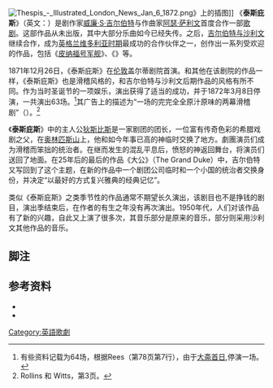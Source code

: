 {{expand language|1=en}}
{{For|古希臘詩人|狄斯比斯}}
[[File:Thespis_-_Illustrated_London_News_Jan_6_1872.png|thumb]]》上的插图]]
《'''泰斯庇斯'''》（英文：''{{lang|en|Thespis}}''）是剧作家[[威廉·S·吉尔伯特|威廉·S·吉尔伯特]]与作曲家[[阿瑟·萨利文|阿瑟·萨利文]]首度合作一部[[歌剧|歌剧]]。这部作品从未出版，其中大部分乐曲如今已经失传。之后，[[吉尔伯特与沙利文|吉尔伯特与沙利文]]继续合作，成为[[英格兰|英格兰]][[维多利亚时期|维多利亚时期]]最成功的合作伙伴之一，创作出一系列受欢迎的作品，包括《[[皮纳福号军舰|皮纳福号军舰]]》、《{{en-link|彭赞斯的海盗|The Pirates of Penzance}}》等。

1871年12月26日，《泰斯庇斯》在[[伦敦|伦敦]]盖尔蒂剧院首演。和其他在该剧院的作品一样，《泰斯庇斯》也是滑稽风格的，和吉尔伯特与沙利文后期作品的风格有所不同。作为当时圣诞节的一项娱乐，演出获得了适当的成功，并于1872年3月8日停演，一共演出63场。<ref>有些资料记载为64场，根据Rees（第78页第7行），由于[[大斋首日|大斋首日]],停演一场。</ref>其广告上的描述为“一场的完完全全原汁原味的两幕滑稽剧”（{{lang|en|An entirely original Grotesque Opera in Two Acts}}）。<ref>Rollins 和 Witts，第3页。</ref>

《'''泰斯庇斯'''》中的主人公[[狄斯比斯|狄斯比斯]]是一家剧团的团长，一位富有传奇色彩的希腊戏剧之父，在[[奥林匹斯山|奥林匹斯山]]上，他和如今年事已高的神临时交换了地方。劇團演员们成为滑稽而笨拙的统治者。在继而发生的混乱平息后，愤怒的神返回舞台，将演员们送回了地面。在25年后的最后的作品《大公》（The Grand Duke）中，吉尔伯特又写回到了这个主题，在新的作品中一个剧团公司临时和一个小国的统治者交换身份，并决定“以最好的方式复兴雅典的经典记忆”。

类似《泰斯庇斯》之类季节性的作品通常不期望长久演出，该剧目也不是挣钱的剧目，演出季结束后，在作者的有生之年没有再次演出。1950年代，人们对该作品有了新的兴趣，自此又上演了很多次，其音乐部分是原来的音乐，部分则采用沙利文其他作品的音乐。

==脚注==
{{reflist}}
==参考资料==
*{{cite book|last=Rees|first=Terence|year=1964|title=Thespis – A Gilbert & Sullivan Enigma|location=London|publisher=Dillon's University Bookshop}}
* {{cite book|last=Rollins|first=Cyril|year=1962|coauthors=R. John Witts|title=The D'Oyly Carte Opera Company in Gilbert and Sullivan Operas: A Record of Productions, 1875–1961|location=London|publisher=Michael Joseph}}

[[Category:英語歌劇|Category:英語歌劇]]